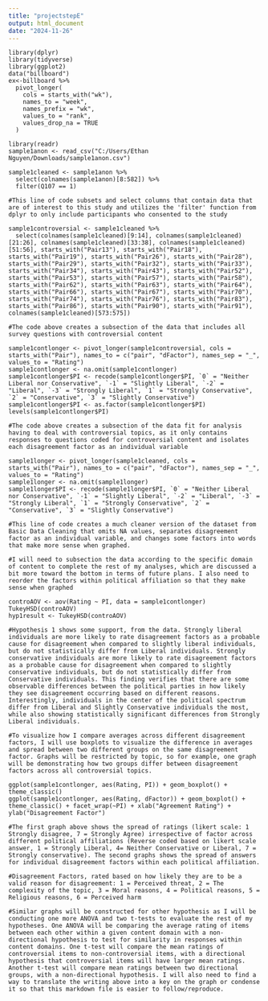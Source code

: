 ---
title: "projectstepE"
output: html_document
date: "2024-11-26"
---

```{Library loading}
library(dplyr)
library(tidyverse)
library(ggplot2)
data("billboard")
ex<-billboard %>%
  pivot_longer(
    cols = starts_with("wk"),
    names_to = "week",
    names_prefix = "wk",
    values_to = "rank",
    values_drop_na = TRUE
  )
```

```{Data Loading}
library(readr)
sample1anon <- read_csv("C:/Users/Ethan Nguyen/Downloads/sample1anon.csv")

```


```{Basic Data Cleaning}
sample1cleaned <- sample1anon %>% 
  select(colnames(sample1anon)[8:582]) %>% 
  filter(Q107 == 1)

#This line of code subsets and select columns that contain data that are of interest to this study and utilizes the 'filter' function from dplyr to only include participants who consented to the study
```

```{Thorough Data Filtering and Coding}
sample1controversial <- sample1cleaned %>% 
  select(colnames(sample1cleaned)[9:14], colnames(sample1cleaned)[21:26], colnames(sample1cleaned)[33:38], colnames(sample1cleaned)[51:56], starts_with("Pair13"), starts_with("Pair18"), starts_with("Pair19"), starts_with("Pair26"), starts_with("Pair28"), starts_with("Pair29"), starts_with("Pair32"), starts_with("Pair33"), starts_with("Pair34"), starts_with("Pair43"), starts_with("Pair52"), starts_with("Pair53"), starts_with("Pair57"), starts_with("Pair58"), starts_with("Pair62"), starts_with("Pair63"), starts_with("Pair64"), starts_with("Pair66"), starts_with("Pair67"), starts_with("Pair70"), starts_with("Pair74"), starts_with("Pair76"), starts_with("Pair83"), starts_with("Pair86"), starts_with("Pair90"), starts_with("Pair91"), colnames(sample1cleaned)[573:575])

#The code above creates a subsection of the data that includes all survey questions with controversial content

sample1contlonger <- pivot_longer(sample1controversial, cols = starts_with("Pair"), names_to = c("pair", "dFactor"), names_sep = "_", values_to = "Rating")
sample1contlonger <- na.omit(sample1contlonger)
sample1contlonger$PI <- recode(sample1contlonger$PI, `0` = "Neither Liberal nor Conservative", `-1` = "Slightly Liberal", `-2` = "Liberal", `-3` = "Strongly Liberal", `1` = "Strongly Conservative", `2` = "Conservative", `3` = "Slightly Conservative")
sample1contlonger$PI <- as.factor(sample1contlonger$PI)
levels(sample1contlonger$PI)

#The code above creates a subsection of the data fit for analysis having to deal with controversial topics, as it only contains responses to questions coded for controversial content and isolates each disagreement factor as an individual variable

sample1longer <- pivot_longer(sample1cleaned, cols = starts_with("Pair"), names_to = c("pair", "dFactor"), names_sep = "_",  values_to = "Rating")
sample1longer <- na.omit(sample1longer)
sample1longer$PI <- recode(sample1longer$PI, `0` = "Neither Liberal nor Conservative", `-1` = "Slightly Liberal", `-2` = "Liberal", `-3` = "Strongly Liberal", `1` = "Strongly Conservative", `2` = "Conservative", `3` = "Slightly Conservative")

#This line of code creates a much cleaner version of the dataset from Basic Data Cleaning that omits NA values, separates disagreement factor as an individual variable, and changes some factors into words that make more sense when graphed. 

#I will need to subsection the data according to the specific domain of content to complete the rest of my analyses, which are discussed a bit more toward the bottom in terms of future plans. I also need to reorder the factors within political affiliation so that they make sense when graphed
```


```{Data Analysis: Hypothesis 1}

controAOV <- aov(Rating ~ PI, data = sample1contlonger)
TukeyHSD(controAOV)
hyp1result <- TukeyHSD(controAOV)

#Hypothesis 1 shows some support, from the data. Strongly liberal individuals are more likely to rate disagreement factors as a probable cause for disagreement when compared to slightly liberal individuals, but do not statistically differ from Liberal individuals. Strongly conservative individuals are more likely to rate disagreement factors as a probable cause for disagreement when compared to slightly conservative individuals, but do not statistically differ from Conservative individuals. This finding verifies that there are some observable differences between the political parties in how likely they see disagreement occurring based on different reasons. Interestingly, individuals in the center of the political spectrum differ from Liberal and Slightly Conservative individuals the most, while also showing statistically significant differences from Strongly Liberal individuals.
```


```{Visualization}
#To visualize how I compare averages across different disagreement factors, I will use boxplots to visualize the difference in averages and spread between two different groups on the same disagreement factor. Graphs will be restricted by topic, so for example, one graph will be demonstrating how two groups differ between disagreement factors across all controversial topics.

ggplot(sample1contlonger, aes(Rating, PI)) + geom_boxplot() + theme_classic()
ggplot(sample1contlonger, aes(Rating, dFactor)) + geom_boxplot() + theme_classic() + facet_wrap(~PI) + xlab("Agreement Rating") + ylab("Disagreement Factor")

#The first graph above shows the spread of ratings (likert scale: 1 Strongly disagree, 7 = Strongly Agree) irrespective of factor across different political affiliations (Reverse coded based on likert scale answer, 1 = Strongly Liberal, 4= Neither Conservative or Liberal, 7 = Strongly conservative). The second graphs shows the spread of answers for individual disagreement factors within each political affiliation. 

#Disagreement Factors, rated based on how likely they are to be a valid reason for disagreement: 1 = Perceived threat, 2 = The complexity of the topic, 3 = Moral reasons, 4 = Political reasons, 5 = Religious reasons, 6 = Perceived harm

#Similar graphs will be constructed for other hypothesis as I will be conducting one more ANOVA and two t-tests to evaluate the rest of my hypotheses. One ANOVA will be comparing the average rating of items between each other within a given content domain with a non-directional hypothesis to test for similarity in responses within content domains. One t-test will compare the mean ratings of controversial items to non-controversial items, with a directional hypothesis that controversial items will have larger mean ratings. Another t-test will compare mean ratings between two directional groups, with a non-directional hypothesis. I will also need to find a way to translate the writing above into a key on the graph or condense it so that this markdown file is easier to follow/reproduce.
```

